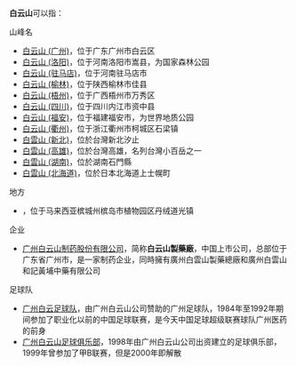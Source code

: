 '''白云山'''可以指：
;山峰名
* [[白云山_(广州)|白云山 (广州)]]，位于广东广州市白云区
* [[白云山_(洛阳)|白云山 (洛阳)]]，位于河南洛阳市嵩县，为国家森林公园
* [[白云山_(驻马店)|白云山 (驻马店)]]，位于河南驻马店市
* [[白云山_(榆林)|白云山 (榆林)]]，位于陕西榆林市佳县
* [[白云山_(梧州)|白云山 (梧州)]]，位于广西梧州市万秀区
* [[白云山_(四川)|白云山 (四川)]]，位于四川内江市资中县
* [[白云山_(福安)|白云山 (福安)]]，位于福建福安市，为世界地质公园
* [[白云山_(衢州)|白云山 (衢州)]]，位于浙江衢州市柯城区石梁镇
* [[白雲山_(新北)|白雲山 (新北)]]，位於台灣新北汐止
* [[白雲山_(高雄)|白雲山 (高雄)]]，位於台灣高雄，名列台灣小百岳之一
* [[白雲山_(湖南)|白雲山 (湖南)]]，位於湖南石門縣
*[[白雲山_(北海道)|白雲山 (北海道)]]，位於日本北海道上士幌町

;地方
* {{tsl|en|Mount Erskine|白云山 (槟城)}}，位于马来西亚槟城州槟岛市植物园区丹绒道光镇

;企业
* [[广州白云山制药股份有限公司|广州白云山制药股份有限公司]]，简称'''白云山製藥廠'''，中国上市公司，总部位于广东省广州市，是一家制药企业，同時擁有廣州白雲山製藥總廠和廣州白雲山和記黃埔中藥有限公司

;足球队
* [[广州白云足球队|广州白云足球队]]，由广州白云山公司赞助的广州足球队，1984年至1992年期间参加了职业化以前的中国足球联赛，是今天中国足球超级联赛球队广州医药的前身
* [[广州白云山足球俱乐部|广州白云山足球俱乐部]]，1998年由广州白云山公司出资建立的足球俱乐部，1999年曾参加了甲B联赛，但是2000年即解散

{{disambig|Cat=三字亞洲相關消歧義}}